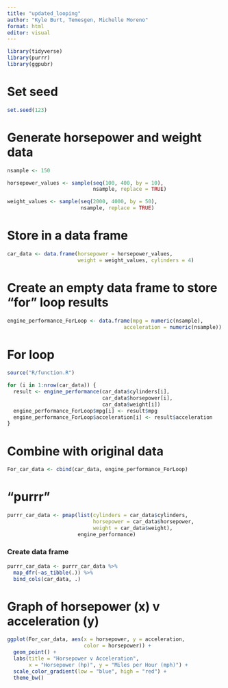 ```yaml
---
title: "updated_looping"
author: "Kyle Burt, Temesgen, Michelle Moreno"
format: html
editor: visual
---
```


```r
library(tidyverse)
library(purrr)
library(ggpubr)
```

# Set seed

```r
set.seed(123)
```

# Generate horsepower and weight data

```r
nsample <- 150

horsepower_values <- sample(seq(100, 400, by = 10), 
                            nsample, replace = TRUE)

weight_values <- sample(seq(2000, 4000, by = 50), 
                        nsample, replace = TRUE)
```

# Store in a data frame

```r
car_data <- data.frame(horsepower = horsepower_values, 
                       weight = weight_values, cylinders = 4)  
```

# Create an empty data frame to store "for" loop results

```r
engine_performance_ForLoop <- data.frame(mpg = numeric(nsample), 
                                      acceleration = numeric(nsample))
```

# For loop

```r
source("R/function.R")

for (i in 1:nrow(car_data)) {
  result <- engine_performance(car_data$cylinders[i], 
                               car_data$horsepower[i], 
                               car_data$weight[i])
  engine_performance_ForLoop$mpg[i] <- result$mpg
  engine_performance_ForLoop$acceleration[i] <- result$acceleration
}
```

# Combine with original data

```r
For_car_data <- cbind(car_data, engine_performance_ForLoop)
```

# "purrr"

```r
purrr_car_data <- pmap(list(cylinders = car_data$cylinders, 
                            horsepower = car_data$horsepower, 
                            weight = car_data$weight), 
                       engine_performance)
```

### Create data frame

```r
purrr_car_data <- purrr_car_data %>% 
  map_dfr(~as_tibble(.)) %>%
  bind_cols(car_data, .)
```

# Graph of horsepower (x) v acceleration (y)

```r
ggplot(For_car_data, aes(x = horsepower, y = acceleration, 
                         color = horsepower)) +
  geom_point() +
  labs(title = "Horsepower v Acceleration", 
       x = "Horsepower (hp)", y = "Miles per Hour (mph)") +
  scale_color_gradient(low = "blue", high = "red") +
  theme_bw()
```

